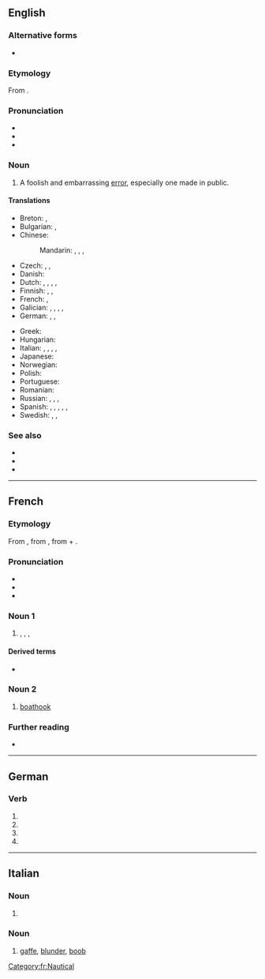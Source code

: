{{also|gaffé|gáffe}}
==English==

===Alternative forms===
* {{l|en|gaff}}

===Etymology===
From {{bor|en|fr|gaffe||blunder}}.

===Pronunciation===
* {{audio|en|en-us-gaffe.ogg|Audio (US)}}
* {{IPA|en|/ɡæf/}}
* {{rhymes|en|æf}}

===Noun===
{{en-noun}}

# A foolish and embarrassing [[error]], especially one made in public.
#: {{syn|en|blooper|blunder|mistake|error|slip|slip-up|Thesaurus:error}}

====Translations====
{{trans-top|a foolish error, especially one made in public}}
* Breton: {{t|br|fazienn|f}}, {{t|br|fallvarch|m}}
* Bulgarian: {{t+|bg|гаф|m}}, {{t+|bg|грешка|f}}
* Chinese:
*: Mandarin: {{t+|cmn|過失|sc=Hani}}, {{t+|cmn|过失|tr=guòshī|sc=Hani}}, {{t+|cmn|出醜|sc=Hani}}, {{t+|cmn|出丑|tr=chūchǒu|sc=Hani}}
* Czech: {{t+|cs|blbost|f}}, {{t+|cs|kravina|f}}, {{t+|cs|bota|f}}
* Danish: {{t+|da|fejltagelse}}
* Dutch: {{t+|nl|blunder|m}}, {{t+|nl|uitschuiver|m}}, {{t+|nl|flater|m}}, {{t+|nl|gaffe|f}}, {{t+|nl|misstap|m}}
* Finnish: {{t+|fi|möhläys}}, {{t+|fi|munaus}}, {{t+|fi|moka}}
* French: {{t+|fr|gaffe|f}}, {{t+|fr|faux pas|m}}
* Galician: {{t|gl|esquenza|f}}, {{t|gl|disquenza|f}}, {{t|gl|cabuco|m}}, {{t|gl|pifia|f}}, {{t|gl|falenza|f}}
* German: {{t+|de|Fauxpas|m}}, {{t+|de|Ausrutscher|m}}, {{t+|de|Patzer|m}}
{{trans-mid}}
* Greek: {{t+|el|γκάφα|f}}
* Hungarian: {{t+|hu|ügyetlenség}}
* Italian: {{t|it|sproposito|m}}, {{t+|it|figuraccia|f}}, {{t+|it|errore|m}}, {{t+|it|topica|f}}, {{t+|it|gaffe|f}}
* Japanese: {{t|ja|失策|tr=しっさく, shissaku|sc=Jpan}}
* Norwegian: {{t|no|brøler|m}}
* Polish: {{t+|pl|gafa|f}}
* Portuguese: {{t+|pt|gafe}}
* Romanian: {{t+|ro|gafă|f}}
* Russian: {{t+|ru|опло́шность|f}}, {{t+|ru|про́мах|m}}, {{t+|ru|оши́бка|f}}, {{t+|ru|конфуз|m}} {{qualifier|dated}}
* Spanish: {{t+|es|metida de pata|f}} {{q|Latin America}}, {{t+|es|metedura de pata|f}} {{q|Spain}}, {{t+|es|desliz|m}}, {{t+|es|pifia|f}}, {{t+|es|cagada|f}} {{q|vulgar}}, {{t+|es|gazapo|m}}
* Swedish: {{t+|sv|tabbe|c}}, {{t+|sv|blunder|c}}, {{t+|sv|fadäs|c}}
{{trans-bottom}}

===See also===
* {{l|en|malapropism}}
* {{l|en|Freudian slip}}
* {{l|en|Bushism}}

----

==French==

===Etymology===
From {{der|fr|pro|gaf||clasp}}, from {{der|fr|got|𐌲𐌰𐍆𐌰𐌷||clasp|pos=n}}, from {{m|got|𐌲𐌰-|tr=ga-|pos=intensifier}} + {{m|got|𐍆𐌰𐌷𐌰𐌽||to catch}}.

===Pronunciation===
* {{fr-IPA}}
* {{audio|fr|LL-Q150 (fra)-0x010C-gaffe.wav|Audio}}
* {{rhymes|fr|af}}

===Noun 1===
{{fr-noun|f}}

# {{l|en|gaffe}}, {{l|en|blunder}}, {{l|en|goof-up}} {{qualifier|North American}}, {{l|en|cock-up}} {{qualifier|British}}

====Derived terms====
* {{l|fr|faire gaffe}}

===Noun 2===
{{fr-noun|f}}

# {{lb|fr|nautical}} [[boathook]]

===Further reading===
* {{R:TLFi}}

[[Category:fr:Nautical]]

----

==German==

===Verb===
{{head|de|verb form}}

# {{de-verb form of|gaffen|1|s|g}}
# {{de-verb form of|gaffen|i|s}}
# {{de-verb form of|gaffen|1|s|k1}}
# {{de-verb form of|gaffen|3|s|k1}}

----

==Italian==

===Noun===
{{head|it|noun plural form|g=f}}

# {{plural of|it|gaffa}}

===Noun===
{{it-noun|f|-}}

# [[#English|gaffe]], [[blunder]], [[boob]]